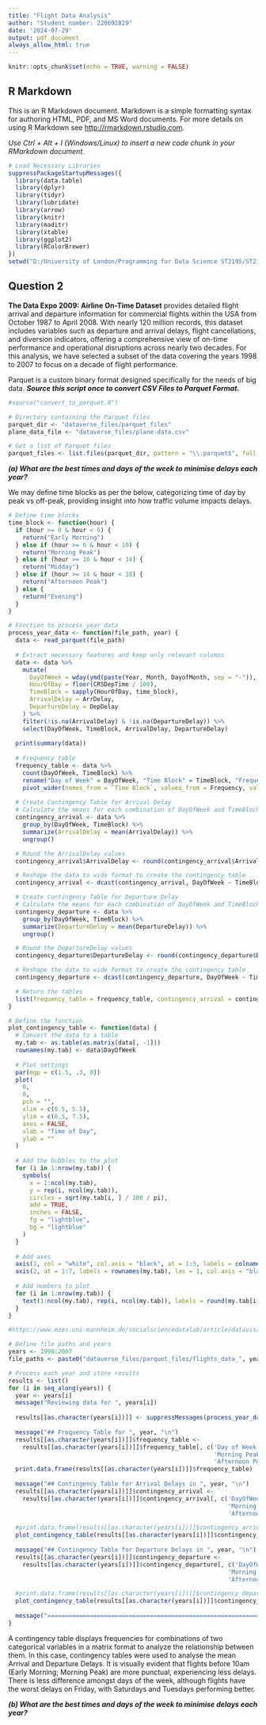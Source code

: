 ```yaml
---
title: "Flight Data Analysis"
author: "Student number: 220692829"
date: '2024-07-29'
output: pdf_document
always_allow_html: true
---
```


```r
knitr::opts_chunk$set(echo = TRUE, warning = FALSE)
```

## R Markdown


This is an R Markdown document. Markdown is a simple formatting syntax for authoring HTML, PDF, and MS Word documents. For more details on using R Markdown see <http://rmarkdown.rstudio.com>.

*Use Ctrl + Alt + I (Windows/Linux) to insert a new code chunk in your RMarkdown document.*

```r
# Load Necessary Libraries
suppressPackageStartupMessages({
  library(data.table)
  library(dplyr)
  library(tidyr)
  library(lubridate)
  library(arrow)
  library(knitr)
  library(maditr)
  library(xtable)
  library(ggplot2)
  library(RColorBrewer)
})
setwd("D:/University of London/Programming for Data Science ST2195/ST2195_coursework_2023-24/Part 2")
```

## Question 2

**The Data Expo 2009: Airline On-Time Dataset** provides detailed flight arrival and departure information for commercial flights within the USA from October 1987 to April 2008. With nearly 120 million records, this dataset includes variables such as departure and arrival delays, flight cancellations, and diversion indicators, offering a comprehensive view of on-time performance and operational disruptions across nearly two decades. For this analysis, we have selected a subset of the data covering the years 1998 to 2007 to focus on a decade of flight performance.

Parquet is a custom binary format designed specifically for the needs of big data. ***Source this script once to convert CSV Files to Parquet Format.***

```r
#source("convert_to_parquet.R")

# Directory containing the Parquet files
parquet_dir <- "dataverse_files/parquet_files"
plane_data_file <- "dataverse_files/plane-data.csv"

# Get a list of Parquet files
parquet_files <- list.files(parquet_dir, pattern = "\\.parquet$", full.names = TRUE)

```

\newpage

***(a) What are the best times and days of the week to minimise delays each year?***

We may define time blocks as per the below, categorizing time of day by peak vs off-peak, providing insight into how traffic volume impacts delays.

\begin{table}[h]
\centering
\begin{tabular}{|c|c|}
\hline
\textbf{Category} & \textbf{Hourly Range} \\ \hline
Early Morning & 0:00 - 5:59 \\ \hline
Morning Peak & 6:00 - 9:59 \\ \hline
Midday & 10:00 - 13:59 \\ \hline
Afternoon Peak & 14:00 - 17:59 \\ \hline
Evening & 18:00 - 23:59 \\ \hline
\end{tabular}
\caption{Time Blocks Categorization}
\end{table}

```r
# Define time blocks
time_block <- function(hour) {
  if (hour >= 0 & hour < 6) {
    return("Early Morning")
  } else if (hour >= 6 & hour < 10) {
    return("Morning Peak")
  } else if (hour >= 10 & hour < 14) {
    return("Midday")
  } else if (hour >= 14 & hour < 18) {
    return("Afternoon Peak")
  } else {
    return("Evening")
  }
}
```


```r
# Function to process year data
process_year_data <- function(file_path, year) {
  data <- read_parquet(file_path)
  
  # Extract necessary features and keep only relevant columns
  data <- data %>%
    mutate(
      DayOfWeek = wday(ymd(paste(Year, Month, DayofMonth, sep = "-")), label = TRUE),
      HourOfDay = floor(CRSDepTime / 100),
      TimeBlock = sapply(HourOfDay, time_block),
      ArrivalDelay = ArrDelay,
      DepartureDelay = DepDelay
    ) %>%
    filter(!is.na(ArrivalDelay) & !is.na(DepartureDelay)) %>%
    select(DayOfWeek, TimeBlock, ArrivalDelay, DepartureDelay)
  
  print(summary(data))
  
  # Frequency table
  frequency_table <- data %>%
    count(DayOfWeek, TimeBlock) %>%
    rename("Day of Week" = DayOfWeek, "Time Block" = TimeBlock, "Frequency" = n) %>%
    pivot_wider(names_from = `Time Block`, values_from = Frequency, values_fill = 0)
  
  # Create Contingency Table for Arrival Delay
  # Calculate the means for each combination of DayOfWeek and TimeBlock
  contingency_arrival <- data %>%
    group_by(DayOfWeek, TimeBlock) %>%
    summarize(ArrivalDelay = mean(ArrivalDelay)) %>%
    ungroup()

  # Round the ArrivalDelay values
  contingency_arrival$ArrivalDelay <- round(contingency_arrival$ArrivalDelay, 2)

  # Reshape the data to wide format to create the contingency table
  contingency_arrival <- dcast(contingency_arrival, DayOfWeek ~ TimeBlock, value.var = "ArrivalDelay")

  # Create Contingency Table for Departure Delay
  # Calculate the means for each combination of DayOfWeek and TimeBlock
  contingency_departure <- data %>%
    group_by(DayOfWeek, TimeBlock) %>%
    summarize(DepartureDelay = mean(DepartureDelay)) %>%
    ungroup()

  # Round the DepartureDelay values
  contingency_departure$DepartureDelay <- round(contingency_departure$DepartureDelay, 2)

  # Reshape the data to wide format to create the contingency table
  contingency_departure <- dcast(contingency_departure, DayOfWeek ~ TimeBlock, value.var = "DepartureDelay")

  # Return the tables
  list(frequency_table = frequency_table, contingency_arrival = contingency_arrival, contingency_departure = contingency_departure)
}
```

```r
# Define the function
plot_contingency_table <- function(data) {
  # Convert the data to a table
  my.tab <- as.table(as.matrix(data[, -1]))
  rownames(my.tab) <- data$DayOfWeek
  
  # Plot settings
  par(mgp = c(1.5, .3, 0))
  plot(
    0,
    0,
    pch = "",
    xlim = c(0.5, 5.5),
    ylim = c(0.5, 7.5),
    axes = FALSE,
    xlab = "Time of Day",
    ylab = ""
  )
  
  # Add the bubbles to the plot
  for (i in 1:nrow(my.tab)) {
    symbols(
      x = 1:ncol(my.tab),
      y = rep(i, ncol(my.tab)),
      circles = sqrt(my.tab[i, ] / 200 / pi),
      add = TRUE,
      inches = FALSE,
      fg = "lightblue",
      bg = "lightblue"
    )
  }
  
  # Add axes
  axis(1, col = "white", col.axis = "black", at = 1:5, labels = colnames(my.tab))
  axis(2, at = 1:7, labels = rownames(my.tab), las = 1, col.axis = "black", col = "white")
  
  # Add numbers to plot
  for (i in 1:nrow(my.tab)) {
    text(1:ncol(my.tab), rep(i, ncol(my.tab)), labels = round(my.tab[i, ], 2))
  }
}

#https://www.mzes.uni-mannheim.de/socialsciencedatalab/article/datavis/#:~:text=Code%3A%20Advanced%20contingency%20table

```



```r
# Define file paths and years
years <- 1998:2007
file_paths <- paste0("dataverse_files/parquet_files/flights_data_", years, ".parquet")

# Process each year and store results
results <- list()
for (i in seq_along(years)) {
  year <- years[i]
  message("Reviewing data for ", years[i])
  
  results[[as.character(years[i])]] <- suppressMessages(process_year_data(file_paths[i], years[i]))
  
  message("## Frequency Table for ", year, "\n")
  results[[as.character(years[i])]]$frequency_table <-
    results[[as.character(years[i])]]$frequency_table[, c('Day of Week', 'Early Morning', 
                                                          'Morning Peak', 'Midday',
                                                          'Afternoon Peak', 'Evening')]
  print.data.frame(results[[as.character(years[i])]]$frequency_table)
  
  message("## Contingency Table for Arrival Delays in ", year, "\n")
  results[[as.character(years[i])]]$contingency_arrival <-
    results[[as.character(years[i])]]$contingency_arrival[, c('DayOfWeek', 'Early Morning',
                                                              'Morning Peak', 'Midday',
                                                              'Afternoon Peak', 'Evening')]

  #print.data.frame(results[[as.character(years[i])]]$contingency_arrival)
  plot_contingency_table(results[[as.character(years[i])]]$contingency_arrival)
  
  message("## Contingency Table for Departure Delays in ", year, "\n")
  results[[as.character(years[i])]]$contingency_departure <-
    results[[as.character(years[i])]]$contingency_departure[, c('DayOfWeek', 'Early Morning',
                                                              'Morning Peak', 'Midday',
                                                              'Afternoon Peak', 'Evening')]

  #print.data.frame(results[[as.character(years[i])]]$contingency_departure)
  plot_contingency_table(results[[as.character(years[i])]]$contingency_departure)
  
  message("==================================================================")
}
```

A contingency table displays frequencies for combinations of two categorical variables in a matrix format to analyze the relationship between them. In this case, contingency tables were used to analyse the mean Arrival and Departure Delays. It is visually evident that flights before 10am (Early Morning; Morning Peak) are more punctual, experiencing less delays. There is less difference amongst days of the week, although flights have the worst delays on Friday, with Saturdays and Tuesdays performing better.

\newpage

***(b) What are the best times and days of the week to minimise delays each year?***

